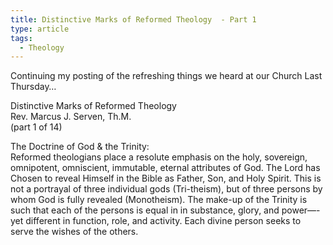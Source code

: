 ```yaml
---
title: Distinctive Marks of Reformed Theology  - Part 1
type: article
tags:
  - Theology
---
```


Continuing my posting of the refreshing things we heard at our Church Last Thursday…

Distinctive Marks of Reformed Theology  
Rev. Marcus J. Serven, Th.M.  
(part 1 of 14)

The Doctrine of God & the Trinity:  
Reformed theologians place a resolute emphasis on the holy, sovereign, omnipotent, omniscient, immutable, eternal attributes of God. The Lord has Chosen to reveal Himself in the Bible as Father, Son, and Holy Spirit. This is not a portrayal of three individual gods (Tri-theism), but of three persons by whom God is fully revealed (Monotheism). The make-up of the Trinity is such that each of the persons is equal in in substance, glory, and power—-yet different in function, role, and activity. Each divine person seeks to serve the wishes of the others.
